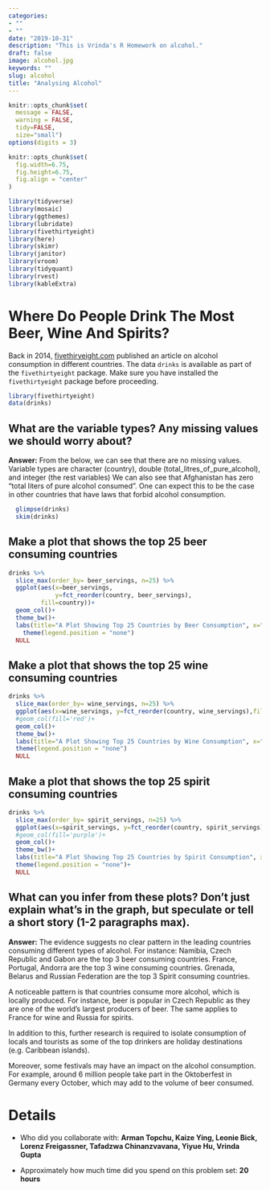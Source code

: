 ```yaml
---
categories:
- ""
- ""
date: "2019-10-31"
description: "This is Vrinda's R Homework on alcohol."
draft: false
image: alcohol.jpg
keywords: ""
slug: alcohol
title: "Analysing Alcohol"
---
```


```r
knitr::opts_chunk$set(
  message = FALSE, 
  warning = FALSE, 
  tidy=FALSE,   
  size="small")   
options(digits = 3)

knitr::opts_chunk$set(
  fig.width=6.75, 
  fig.height=6.75,
  fig.align = "center"
)
```

```r
library(tidyverse)
library(mosaic)
library(ggthemes)
library(lubridate)
library(fivethirtyeight)
library(here)
library(skimr)
library(janitor)
library(vroom)
library(tidyquant)
library(rvest)
library(kableExtra)
```

# Where Do People Drink The Most Beer, Wine And Spirits?

Back in 2014, [fivethiryeight.com](https://fivethirtyeight.com/features/dear-mona-followup-where-do-people-drink-the-most-beer-wine-and-spirits/) published an article on alcohol consumption in different countries. The data `drinks` is available as part of the `fivethirtyeight` package. Make sure you have installed the `fivethirtyeight` package before proceeding.

```r
library(fivethirtyeight)
data(drinks)
```

## What are the variable types? Any missing values we should worry about?

**Answer:** From the below, we can see that there are no missing values. Variable types are character (country), double (total_litres_of_pure_alcohol), and integer (the rest variables) We can also see that Afghanistan has zero "total liters of pure alcohol consumed". One can expect this to be the case in other countries that have laws that forbid alcohol consumption.

```r
  glimpse(drinks)
  skim(drinks)
```

## Make a plot that shows the top 25 beer consuming countries

```r
drinks %>%
  slice_max(order_by= beer_servings, n=25) %>%
  ggplot(aes(x=beer_servings, 
             y=fct_reorder(country, beer_servings),
         fill=country))+
  geom_col()+
  theme_bw()+
  labs(title="A Plot Showing Top 25 Countries by Beer Consumption", x="Beer Servings", y="Country Name")+ 
    theme(legend.position = "none")
  NULL
```

## Make a plot that shows the top 25 wine consuming countries

```r
drinks %>%
  slice_max(order_by= wine_servings, n=25) %>%
  ggplot(aes(x=wine_servings, y=fct_reorder(country, wine_servings),fill=country))+
  #geom_col(fill='red')+
  geom_col()+
  theme_bw()+
  labs(title="A Plot Showing Top 25 Countries by Wine Consumption", x="Wine Servings", y="Country Name")+ 
  theme(legend.position = "none")
  NULL
```

## Make a plot that shows the top 25 spirit consuming countries

```r
drinks %>%
  slice_max(order_by= spirit_servings, n=25) %>%
  ggplot(aes(x=spirit_servings, y=fct_reorder(country, spirit_servings),fill=country))+
  #geom_col(fill='purple')+
  geom_col()+
  theme_bw()+
  labs(title="A Plot Showing Top 25 Countries by Spirit Consumption", x="Spirit Servings", y="Country Name")+ 
  theme(legend.position = "none")+
  NULL
```

## What can you infer from these plots? Don't just explain what's in the graph, but speculate or tell a short story (1-2 paragraphs max).

**Answer:** The evidence suggests no clear pattern in the leading countries consuming different types of alcohol. For instance: Namibia, Czech Republic and Gabon are the top 3 beer consuming countries. France, Portugal, Andorra are the top 3 wine consuming countries. Grenada, Belarus and Russian Federation are the top 3 Spirit consuming countries.

A noticeable pattern is that countries consume more alcohol, which is locally produced. For instance, beer is popular in Czech Republic as they are one of the world's largest producers of beer. The same applies to France for wine and Russia for spirits.

In addition to this, further research is required to isolate consumption of locals and tourists as some of the top drinkers are holiday destinations (e.g. Caribbean islands).

Moreover, some festivals may have an impact on the alcohol consumption. For example, around 6 million people take part in the Oktoberfest in Germany every October, which may add to the volume of beer consumed.

# Details

-   Who did you collaborate with: **Arman Topchu, Kaize Ying, Leonie Bick, Lorenz Freigassner, Tafadzwa Chinanzvavana, Yiyue Hu, Vrinda Gupta**

-   Approximately how much time did you spend on this problem set: **20 hours**
